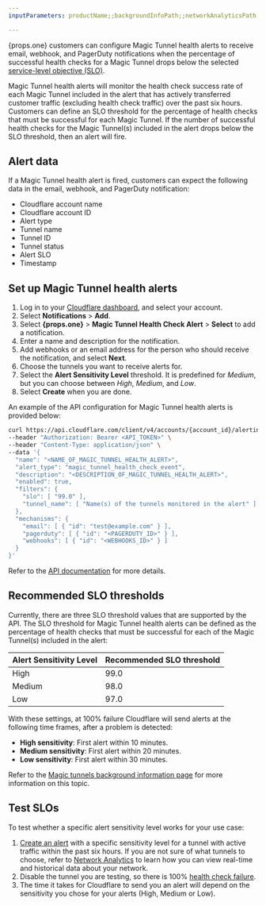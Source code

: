 ```yaml
---
inputParameters: productName;;backgroundInfoPath;;networkAnalyticsPath;;healthChecks

---
```



{props.one} customers can configure Magic Tunnel health alerts to receive email, webhook, and PagerDuty notifications when the percentage of successful <GlossaryTooltip term="tunnel health-check">health checks</GlossaryTooltip> for a Magic Tunnel drops below the selected <a href={props.two}>service-level objective (SLO)</a>.

Magic Tunnel health alerts will monitor the health check success rate of each Magic Tunnel included in the alert that has actively transferred customer traffic (excluding health check traffic) over the past six hours. Customers can define an SLO threshold for the percentage of health checks that must be successful for each Magic Tunnel. If the number of successful health checks for the Magic Tunnel(s) included in the alert drops below the SLO threshold, then an alert will fire.

## Alert data

If a Magic Tunnel health alert is fired, customers can expect the following data in the email, webhook, and PagerDuty notification:

* Cloudflare account name
* Cloudflare account ID
* Alert type
* Tunnel name
* Tunnel ID
* Tunnel status
* Alert SLO
* Timestamp

## Set up Magic Tunnel health alerts

<Tabs> <TabItem label="Dashboard">

1. Log in to your [Cloudflare dashboard](https://dash.cloudflare.com/login), and select your account.
2. Select **Notifications** > **Add**.
3. Select **{props.one}** > **Magic Tunnel Health Check Alert** > **Select** to add a notification.
4. Enter a name and description for the notification.
5. Add webhooks or an email address for the person who should receive the notification, and select **Next**.
6. Choose the tunnels you want to receive alerts for.
7. Select the **Alert Sensitivity Level** threshold. It is predefined for *Medium*, but you can choose between *High*, *Medium*, and *Low*.
8. Select **Create** when you are done.

</TabItem> <TabItem label="API">

An example of the API configuration for Magic Tunnel health alerts is provided below:

```bash
curl https://api.cloudflare.com/client/v4/accounts/{account_id}/alerting/v3/policies \
--header "Authorization: Bearer <API_TOKEN>" \
--header "Content-Type: application/json" \
--data '{
  "name": "<NAME_OF_MAGIC_TUNNEL_HEALTH_ALERT>",
  "alert_type": "magic_tunnel_health_check_event",
  "description": "<DESCRIPTION_OF_MAGIC_TUNNEL_HEALTH_ALERT>",
  "enabled": true,
  "filters": {
    "slo": [ "99.0" ],
    "tunnel_name": [ "Name(s) of the tunnels monitored in the alert" ]
  },
  "mechanisms": {
    "email": [ { "id": "test@example.com" } ],
    "pagerduty": [ { "id": "<PAGERDUTY_ID>" } ],
    "webhooks": [ { "id": "<WEBHOOKS_ID>" } ]
  }
}'
```

Refer to the [API documentation](/api/operations/notification-policies-list-notification-policies) for more details.

</TabItem> </Tabs>

## Recommended SLO thresholds

Currently, there are three SLO threshold values that are supported by the API. The SLO threshold for Magic Tunnel health alerts can be defined as the percentage of health checks that must be successful for each of the Magic Tunnel(s) included in the alert:

| Alert Sensitivity Level | Recommended SLO threshold |
| ----------------------- | ------------------------- |
| High                    | 99.0                      |
| Medium                  | 98.0                      |
| Low                     | 97.0                      |

With these settings, at 100% failure Cloudflare will send alerts at the following time frames, after a problem is detected:

* **High sensitivity**: First alert within 10 minutes.
* **Medium sensitivity**: First alert within 20 minutes.
* **Low sensitivity**: First alert within 30 minutes.

Refer to the <a href={props.two}>Magic tunnels background information page</a> for more information on this topic.

## Test SLOs

To test whether a specific alert sensitivity level works for your use case:

1. [Create an alert](#setup-ha) with a specific sensitivity level for a tunnel with active traffic within the past six hours. If you are not sure of what tunnels to choose, refer to <a href={props.three}>Network Analytics</a> to learn how you can view real-time and historical data about your network.
2. Disable the tunnel you are testing, so there is 100% <a href={props.four}>health check failure</a>.
3. The time it takes for Cloudflare to send you an alert will depend on the sensitivity you chose for your alerts (High, Medium or Low).
